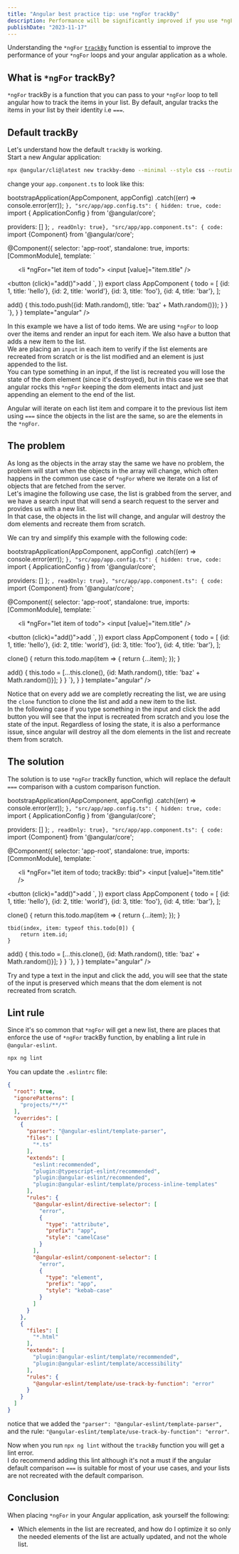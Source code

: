 ```yaml
---
title: "Angular best practice tip: use *ngFor trackBy"
description: Performance will be significantly improved if you use *ngFor trackBy functions
publishDate: "2023-11-17"
---
```


Understanding the `*ngFor` [`trackBy`](https://angular.io/api/core/TrackByFunction) function is essential to improve the performance of your `*ngFor` loops and your angular application as a whole.

## What is `*ngFor` trackBy?

`*ngFor` trackBy is a function that you can pass to your `*ngFor` loop to tell angular how to track the items in your list. By default, angular tracks the items in your list by their identity i.e `===`.

## Default trackBy

Let's understand how the default `trackBy` is working.  
Start a new Angular application:

```bash
npx @angular/cli@latest new trackby-demo --minimal --style css --routing false
```

change your `app.component.ts` to look like this:

<div className="mt-5">
<Sandpack 
	customSetup={{ 
		dependencies: { 			
			"@angular/core": "^17.0.0",
			"@angular/platform-browser": "^17.0.0",
			"@angular/platform-browser-dynamic": "^17.0.0",
			"@angular/common": "^17.0.0",
			"@angular/compiler": "^17.0.0"
		}
	}}
	files={{
		"src/main.ts": {hidden: true, code: `import "@angular/compiler";

bootstrapApplication(AppComponent, appConfig)
  .catch((err) => console.error(err));
`},
		"src/app/app.config.ts": { hidden: true, code: `import { ApplicationConfig } from '@angular/core';

  providers: []
};
`, readOnly: true},
		"src/app/app.component.ts": { code: `import {Component} from '@angular/core';

@Component({
  selector: 'app-root',
  standalone: true,
  imports: [CommonModule],
  template: \`
    <ul>
      <li *ngFor="let item of todo">
        <input [value]="item.title" />
      </li>
    </ul>
    <button (click)="add()">add</button>
  \`,
})
export class AppComponent {
  todo = [
    {id: 1, title: 'hello'},
    {id: 2, title: 'world'},
    {id: 3, title: 'foo'},
    {id: 4, title: 'bar'},
  ];

  add() {
    this.todo.push({id: Math.random(), title: 'baz' + Math.random()});
  }
}
`},	
	}
	}
	template="angular" 
/>
</div>

In this example we have a list of todo items. We are using `*ngFor` to loop over the items and render an input for each item. We also have a button that adds a new item to the list.  
We are placing an `input` in each item to verify if the list elements are recreated from scratch or is the list modified and an element is just appended to the list.  
You can type something in an input, if the list is recreated you will lose the state of the dom element (since it's destroyed), but in this case we see that angular rocks this `*ngFor` keeping the dom elements intact and just appending an element to the end of the list.

Angular will iterate on each list item and compare it to the previous list item using `===` since the objects in the list are the same, so are the elements in the `*ngFor`.

## The problem

As long as the objects in the array stay the same we have no problem, the problem will start when the objects in the array will change, which often happens in the common use case of `*ngFor` where we iterate on a list of objects that are fetched from the server.  
Let's imagine the following use case, the list is grabbed from the server, and we have a search input that will send a search request to the server and provides us with a new list.  
In that case, the objects in the list will change, and angular will destroy the dom elements and recreate them from scratch.

We can try and simplify this example with the following code:

<div className="mt-5">
<Sandpack 
	customSetup={{ 
		dependencies: { 			
			"@angular/core": "^17.0.0",
			"@angular/platform-browser": "^17.0.0",
			"@angular/platform-browser-dynamic": "^17.0.0",
			"@angular/common": "^17.0.0",
			"@angular/compiler": "^17.0.0"
		}
	}}
	files={{
		"src/main.ts": {hidden: true, code: `import "@angular/compiler";

bootstrapApplication(AppComponent, appConfig)
  .catch((err) => console.error(err));
`},
		"src/app/app.config.ts": { hidden: true, code: `import { ApplicationConfig } from '@angular/core';

  providers: []
};
`, readOnly: true},
		"src/app/app.component.ts": { code: `import {Component} from '@angular/core';

@Component({
  selector: 'app-root',
  standalone: true,
  imports: [CommonModule],
  template: \`
    <ul>
      <li *ngFor="let item of todo">
        <input [value]="item.title" />
      </li>
    </ul>
    <button (click)="add()">add</button>
  \`,
})
export class AppComponent {
  todo = [
    {id: 1, title: 'hello'},
    {id: 2, title: 'world'},
    {id: 3, title: 'foo'},
    {id: 4, title: 'bar'},
  ];
	
  clone() {
    return this.todo.map(item => {
      return {...item};
    });
  }

  add() {
    this.todo = [...this.clone(), {id: Math.random(), title: 'baz' + Math.random()}];
  }
}
`},	
	}
	}
	template="angular" 
/>
</div>

Notice that on every add we are completly recreating the list, we are using the `clone` function to clone the list and add a new item to the list.  
In the following case if you type something in the input and click the add button you will see that the input is recreated from scratch and you lose the state of the input.
Regardless of losing the state, it is also a performance issue, since angular will destroy all the dom elements in the list and recreate them from scratch.

## The solution

The solution is to use `*ngFor` trackBy function, which will replace the default `===` comparison with a custom comparison function.

<div className="mt-5">
<Sandpack 
	customSetup={{ 
		dependencies: { 			
			"@angular/core": "^17.0.0",
			"@angular/platform-browser": "^17.0.0",
			"@angular/platform-browser-dynamic": "^17.0.0",
			"@angular/common": "^17.0.0",
			"@angular/compiler": "^17.0.0"
		}
	}}
	files={{
		"src/main.ts": {hidden: true, code: `import "@angular/compiler";

bootstrapApplication(AppComponent, appConfig)
  .catch((err) => console.error(err));
`},
		"src/app/app.config.ts": { hidden: true, code: `import { ApplicationConfig } from '@angular/core';

  providers: []
};
`, readOnly: true},
		"src/app/app.component.ts": { code: `import {Component} from '@angular/core';

@Component({
  selector: 'app-root',
  standalone: true,
  imports: [CommonModule],
  template: \`
    <ul>
      <li *ngFor="let item of todo; trackBy: tbid">
        <input [value]="item.title" />
      </li>
    </ul>
    <button (click)="add()">add</button>
  \`,
})
export class AppComponent {
  todo = [
    {id: 1, title: 'hello'},
    {id: 2, title: 'world'},
    {id: 3, title: 'foo'},
    {id: 4, title: 'bar'},
  ];
	
  clone() {
    return this.todo.map(item => {
      return {...item};
    });
  }
	
	tbid(index, item: typeof this.todo[0]) {
		return item.id;
	}

  add() {
    this.todo = [...this.clone(), {id: Math.random(), title: 'baz' + Math.random()}];
  }
}
`},	
	}
	}
	template="angular" 
/>
</div>

Try and type a text in the input and click the add, you will see that the state of the input is preserved which means that the dom element is not recreated from scratch.

## Lint rule

Since it's so common that `*ngFor` will get a new list, there are places that enforce the use of `*ngFor` trackBy function, by enabling a lint rule in `@angular-eslint`.

```bash
npx ng lint
```

You can update the `.eslintrc` file:

```json
{
  "root": true,
  "ignorePatterns": [
    "projects/**/*"
  ],
  "overrides": [
    {
      "parser": "@angular-eslint/template-parser",
      "files": [
        "*.ts"
      ],
      "extends": [
        "eslint:recommended",
        "plugin:@typescript-eslint/recommended",
        "plugin:@angular-eslint/recommended",
        "plugin:@angular-eslint/template/process-inline-templates"
      ],
      "rules": {
        "@angular-eslint/directive-selector": [
          "error",
          {
            "type": "attribute",
            "prefix": "app",
            "style": "camelCase"
          }
        ],
        "@angular-eslint/component-selector": [
          "error",
          {
            "type": "element",
            "prefix": "app",
            "style": "kebab-case"
          }
        ]
      }
    },
    {
      "files": [
        "*.html"
      ],
      "extends": [
        "plugin:@angular-eslint/template/recommended",
        "plugin:@angular-eslint/template/accessibility"
      ],
      "rules": {
        "@angular-eslint/template/use-track-by-function": "error"
      }
    }
  ]
}
```

notice that we added the `"parser": "@angular-eslint/template-parser",` and the rule: `"@angular-eslint/template/use-track-by-function": "error"`.

Now when you run `npx ng lint` without the `trackBy` function you will get a lint error.  
I do recommend adding this lint although it's not a must if the angular default comparison `===` is suitable for most of your use cases, and your lists are not recreated with the default comparison.

## Conclusion

When placing `*ngFor` in your Angular application, ask yourself the following:  
- Which elements in the list are recreated, and how do I optimize it so only the needed elements of the list are actually updated, and not the whole list.
